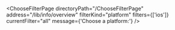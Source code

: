 


<ChooseFilterPage
    directoryPath="/ChooseFilterPage"
    address="/lib/info/overview"
    filterKind="platform"
    filters={['ios']}
    currentFilter="all"
    message={'Choose a platform:'}
/>
